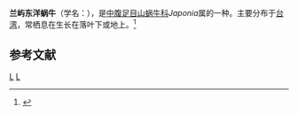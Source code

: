 {{Speciesbox
| taxon = Japonia lanyuensis
| binomial_authority = Lee et Wu, 2001
}}
'''兰屿东洋蜗牛'''（学名：''{{lang|la|Japonia lanyuensis}}''），是[[中腹足目|中腹足目]][[山蜗牛科|山蜗牛科]]''Japonia''属的一种。主要分布于[[台湾|台湾]]，常栖息在生长在落叶下或地上。<ref>{{cite web|url=http://shell.sinica.edu.tw/chinese/shellbase_detail.php?science_no=2915|title=国际贝库：兰屿东洋蜗牛|publisher=台湾贝类资料库|accessdate=2009-08-11|archive-date=2016-03-04|archive-url=https://web.archive.org/web/20160304113914/http://shell.sinica.edu.tw/chinese/shellbase_detail.php?science_no=2915|dead-url=no}}</ref>

== 参考文献 ==
{{reflist|2}}
{{Taxonbar|from=Q10893553}}

[[Category:_2001年描述的动物|L]]
[[Category:環口螺科|L]]